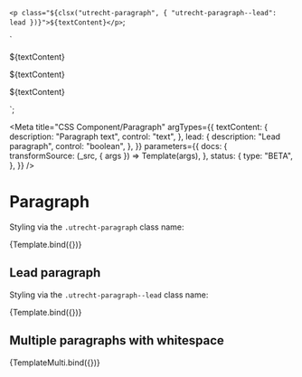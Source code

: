 <!--
@license EUPL-1.2
Copyright (c) 2021 Robbert Broersma
-->

  `<p class="${clsx("utrecht-paragraph", { "utrecht-paragraph--lead": lead })}">${textContent}</p>`;

  `<p class="utrecht-paragraph utrecht-paragraph--lead">${textContent}</p>
<p class="utrecht-paragraph">${textContent}</p>
<p class="utrecht-paragraph">${textContent}</p>`;

<Meta
  title="CSS Component/Paragraph"
  argTypes={{
    textContent: {
      description: "Paragraph text",
      control: "text",
    },
    lead: {
      description: "Lead paragraph",
      control: "boolean",
    },
  }}
  parameters={{
    docs: {
      transformSource: (_src, { args }) => Template(args),
    },
    status: {
      type: "BETA",
    },
  }}
/>

# Paragraph

Styling via the `.utrecht-paragraph` class name:

<Canvas>
  <Story
    name="Paragraph"
    args={{
      textContent:
        "Lorem ipsum dolor sit amet, consectetur adipiscing elit, sed do eiusmod tempor incididunt ut labore et dolore magna aliqua. Ut enim ad minim veniam, quis nostrud exercitation ullamco laboris nisi ut aliquip ex ea commodo consequat. Duis aute irure dolor in reprehenderit in voluptate velit esse cillum dolore eu fugiat nulla pariatur. Excepteur sint occaecat cupidatat non proident, sunt in culpa qui officia deserunt mollit anim id est laborum.",
    }}
  >
    {Template.bind({})}
  </Story>
</Canvas>

<ArgsTable story="Paragraph" />

## Lead paragraph

Styling via the `.utrecht-paragraph--lead` class name:

<Canvas>
  <Story
    name="Lead paragraph"
    args={{
      lead: true,
      textContent:
        "Lorem ipsum dolor sit amet, consectetur adipiscing elit, sed do eiusmod tempor incididunt ut labore et dolore magna aliqua. Ut enim ad minim veniam, quis nostrud exercitation ullamco laboris nisi ut aliquip ex ea commodo consequat. Duis aute irure dolor in reprehenderit in voluptate velit esse cillum dolore eu fugiat nulla pariatur. Excepteur sint occaecat cupidatat non proident, sunt in culpa qui officia deserunt mollit anim id est laborum.",
    }}
  >
    {Template.bind({})}
  </Story>
</Canvas>

## Multiple paragraphs with whitespace

<Canvas>
  <Story
    name="Multiple paragraphs"
    args={{
      textContent:
        "Lorem ipsum dolor sit amet, consectetur adipiscing elit, sed do eiusmod tempor incididunt ut labore et dolore magna aliqua. Ut enim ad minim veniam, quis nostrud exercitation ullamco laboris nisi ut aliquip ex ea commodo consequat. Duis aute irure dolor in reprehenderit in voluptate velit esse cillum dolore eu fugiat nulla pariatur. Excepteur sint occaecat cupidatat non proident, sunt in culpa qui officia deserunt mollit anim id est laborum.",
    }}
  >
    {TemplateMulti.bind({})}
  </Story>
</Canvas>

<ArgsTable story="Paragraph" />

